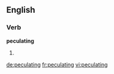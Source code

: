 ==English==

===Verb===
'''peculating'''

# {{present participle of|peculate}}

[[de:peculating]]
[[fr:peculating]]
[[vi:peculating]]